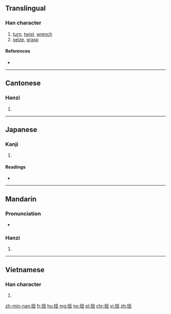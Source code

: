 ==Translingual==

===Han character===
{{Han char|rn=64|rad=手|as=04|sn=7|four=5701<sub>5</sub>|canj=手弓土 (QNG)|ids=⿰[[扌]][[丑]]}}

# [[turn]], [[twist]], [[wrench]]
# [[seize]], [[grasp]]

====References====
* {{Han ref|kx=0418.160|dkj=11826|dj=0765.140|hdz=31845.030|uh=626D|ud=25197|bh=A7E1|bd=42977}}

----

==Cantonese==

===Hanzi===
{{yue-hanzi|jyut=[[nau2]]|y=nau2}}

# {{defn|lang=yue|sort=手04}}

----

==Japanese==

===Kanji===
{{ja-kanji|grade=|rs=手04}}

# {{defn|lang=ja|sort=手04}}

====Readings====
* {{ja-readings|on=[[じゅう]] (jū), [[にゅ]] (nyu), [[ちゅう]] (chū), [[ちゅ]] (chu)|kun=[[ねじまわす]] (nejimawasu)}}

----

==Mandarin==

===Pronunciation===
* {{audio|Zh-niu.ogg|Audio|lang=cmn}}

===Hanzi===
{{cmn-hanzi|pin=[[niǔ]] ([[niu3]])|wg=niu<sup>3</sup>}}

# {{defn|lang=cmn|sort=手04}}

----

==Vietnamese==

===Han character===
{{vi-hantu|[[nữu]]|rs=手04}}

# {{defn|lang=vi|sort=手04}}

[[zh-min-nan:扭]]
[[fr:扭]]
[[hu:扭]]
[[mg:扭]]
[[no:扭]]
[[pl:扭]]
[[chr:扭]]
[[vi:扭]]
[[zh:扭]]